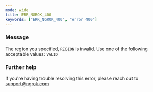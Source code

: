 ```yaml
---
mode: wide
title: ERR_NGROK_400
keywords: ["ERR_NGROK_400", "error 400"]
---
```



### Message

The region you specified, `REGION` is invalid. Use one of the following acceptable values: `VALID`

<ErrorDetails />

### Further help

If you're having trouble resolving this error, please reach out to [support@ngrok.com](mailto:support@ngrok.com?subject=Help%20with%20ERR_NGROK_400)
